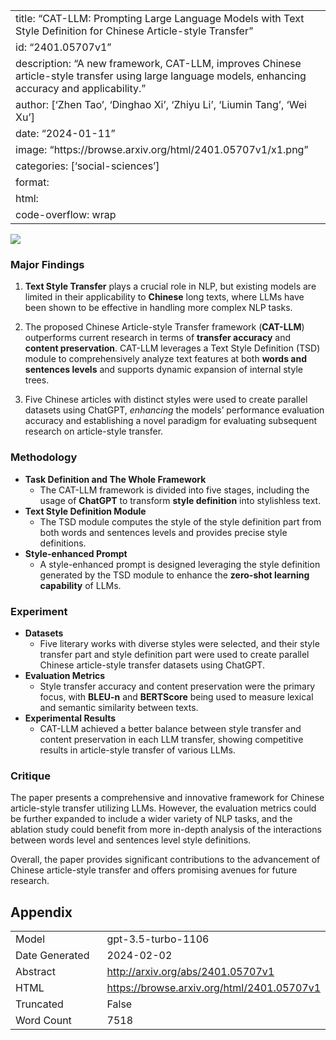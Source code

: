 
---
title: "CAT-LLM: Prompting Large Language Models with Text Style Definition for Chinese Article-style Transfer"
id: "2401.05707v1"
description: "A new framework, CAT-LLM, improves Chinese article-style transfer using large language models, enhancing accuracy and applicability."
author: ['Zhen Tao', 'Dinghao Xi', 'Zhiyu Li', 'Liumin Tang', 'Wei Xu']
date: "2024-01-11"
image: "https://browse.arxiv.org/html/2401.05707v1/x1.png"
categories: ['social-sciences']
format:
  html:
    code-overflow: wrap
---

![](https://browse.arxiv.org/html/2401.05707v1/x1.png)

### Major Findings

1. **Text Style Transfer** plays a crucial role in NLP, but existing models are limited in their applicability to **Chinese** long texts, where LLMs have been shown to be effective in handling more complex NLP tasks.
  
2. The proposed Chinese Article-style Transfer framework (**CAT-LLM**) outperforms current research in terms of **transfer accuracy** and **content preservation**. CAT-LLM leverages a Text Style Definition (TSD) module to comprehensively analyze text features at both **words and sentences levels** and supports dynamic expansion of internal style trees.

3. Five Chinese articles with distinct styles were used to create parallel datasets using ChatGPT, *enhancing* the models’ performance evaluation accuracy and establishing a novel paradigm for evaluating subsequent research on article-style transfer.

### Methodology

- **Task Definition and The Whole Framework**
  - The CAT-LLM framework is divided into five stages, including the usage of **ChatGPT** to transform **style definition** into stylishless text.
- **Text Style Definition Module**
  - The TSD module computes the style of the style definition part from both words and sentences levels and provides precise style definitions.
- **Style-enhanced Prompt**
  - A style-enhanced prompt is designed leveraging the style definition generated by the TSD module to enhance the **zero-shot learning capability** of LLMs.

### Experiment

- **Datasets**
  - Five literary works with diverse styles were selected, and their style transfer part and style definition part were used to create parallel Chinese article-style transfer datasets using ChatGPT.
- **Evaluation Metrics**
  - Style transfer accuracy and content preservation were the primary focus, with **BLEU-n** and **BERTScore** being used to measure lexical and semantic similarity between texts.
- **Experimental Results**
  - CAT-LLM achieved a better balance between style transfer and content preservation in each LLM transfer, showing competitive results in article-style transfer of various LLMs.

### Critique

The paper presents a comprehensive and innovative framework for Chinese article-style transfer utilizing LLMs. However, the evaluation metrics could be further expanded to include a wider variety of NLP tasks, and the ablation study could benefit from more in-depth analysis of the interactions between words level and sentences level style definitions.

Overall, the paper provides significant contributions to the advancement of Chinese article-style transfer and offers promising avenues for future research.

## Appendix

|          |          |
|----------|----------|
| Model     | gpt-3.5-turbo-1106       |
| Date Generated     | 2024-02-02       |
| Abstract | [http://arxiv.org/abs/2401.05707v1](http://arxiv.org/abs/2401.05707v1)        |
| HTML     | [https://browse.arxiv.org/html/2401.05707v1](https://browse.arxiv.org/html/2401.05707v1)       |
| Truncated       | False       |
| Word Count       | 7518       |